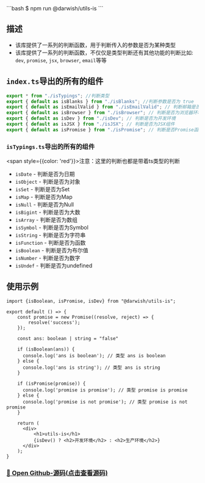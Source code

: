 
<Meta of={Is} />


<Title>utils-is</Title>
```bash
$ npm run @darwish/utils-is
```

## 描述
- 该库提供了一系列的判断函数，用于判断传入的参数是否为某种类型
- 该库提供了一系列的判断函数，不仅仅是类型判断还有其他功能的判断比如: `dev`, `promise`, `jsx`, `browser`, `email`等等

## `index.ts`导出的所有的组件
```jsx
export * from "./isTypings"; //判断类型
export { default as isBlanks } from "./isBlanks"; //判断参数是否为 true
export { default as isEmailValid } from "./isEmailValid"; // 判断邮箱是否合法
export { default as isBrowser } from "./isBrowser"; // 判断是否为浏览器环境
export { default as isDev } from "./isDev"; // 判断是否为开发环境
export { default as isJSX } from "./isJSX"; // 判断是否为JSX组件
export { default as isPromise } from "./isPromise"; // 判断是否Promise函数
```


### `isTypings.ts`导出的所有的组件
<span style={{color: 'red'}}>注意：这里的判断也都是带着ts类型的判断</span>
- `isDate` - 判断是否为日期
- `isObject` - 判断是否为对象
- `isSet` - 判断是否为Set
- `isMap` - 判断是否为Map
- `isNull` - 判断是否为Null
- `isBigint` - 判断是否为大数
- `isArray` - 判断是否为数组
- `isSymbol` - 判断是否为Symbol
- `isString` - 判断是否为字符串
- `isFunction` - 判断是否为函数
- `isBoolean` - 判断是否为布尔值
- `isNumber` - 判断是否为数字
- `isUndef` - 判断是否为undefined

## 使用示例
```tsx
import {isBoolean, isPromise, isDev} from "@darwish/utils-is";

export default () => {
    const promise = new Promise((resolve, reject) => {
        resolve('success');
    });

    const ans: boolean | string = "false"

    if (isBoolean(ans)) {
      console.log('ans is boolean'); // 类型 ans is boolean
    } else {
      console.log('ans is string'); // 类型 ans is string
    }

    if (isPromise(promise)) {
      console.log('promise is promise'); // 类型 promise is promise
    } else {
      console.log('promise is not promise'); // 类型 promise is not promise
    }

    return (
      <div>
          <h1>utils-is</h1>
          {isDev() ? <h2>开发环境</h2> : <h2>生产环境</h2>}
      </div>
    );
}
```

### <a href="https://github.com/LonelyFellas/Darwish-plus/tree/main/utils/is" target="_blank">🧭 Open Github-源码(点击查看源码)</a>
